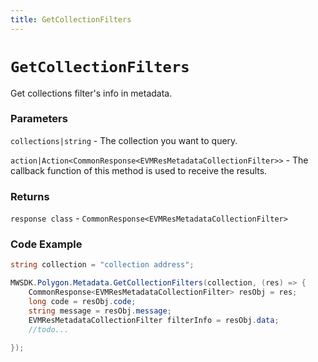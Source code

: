```yaml
---
title: GetCollectionFilters
---
```


# `GetCollectionFilters`

Get collections filter's info in metadata.
### Parameters
`collections|string` - The collection you want to query.

`action|Action<CommonResponse<EVMResMetadataCollectionFilter>>` - The callback function of this method is used to receive the results.

### Returns
`response class` - `CommonResponse<EVMResMetadataCollectionFilter>`

### Code Example
```csharp
string collection = "collection address";

MWSDK.Polygon.Metadata.GetCollectionFilters(collection, (res) => {
    CommonResponse<EVMResMetadataCollectionFilter> resObj = res;
    long code = resObj.code;
    string message = resObj.message;
    EVMResMetadataCollectionFilter filterInfo = resObj.data;
    //todo...

});
```